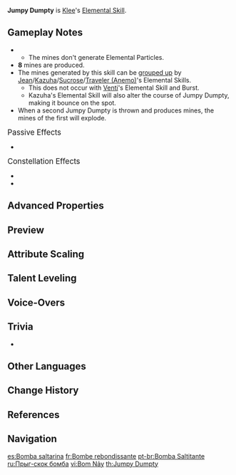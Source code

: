 {{Talent Infobox
|image         = Talent Jumpy Dumpty.png
|character     = Klee
|type          = Elemental Skill
|info          = Jumpy Dumpty is tons of boom-bang-fun!<br />When thrown, Jumpy Dumpty bounces thrice, igniting and dealing {{Color|[[AoE]] Pyro DMG}} with every bounce.<br /><br />On the third bounce, the bomb splits into many mines.<br />The mines will explode upon contact with opponents, or after a short period of time, dealing {{Color|AoE Pyro DMG}}.<br /><br />Starts with 2 [[charge]]s.
|energyGen     = This skill generates 4 Elemental Particles if the bounces of Jumpy Dumpty hit at least 1 enemy.
|particles     = 4
|duration      = 15s
|CD            = 20s
|attr1         = Jumpy Dumpty DMG
|value1        = 95.2-202%
|attr2         = Mine DMG
|value2        = 32.8-69.7%
|utility1      = AoE
|utility2      = Charge
|scale_att1    = ATK
}}
{{Description|Jumpy Dumpty is Klee's good friend! She can't help but introduce him to everyone.}}
'''Jumpy Dumpty''' is [[Klee]]'s [[Elemental Skill]].

==Gameplay Notes==
* {{TalentNote|particles|at least one bounce|4}}
** The mines don't generate Elemental Particles.
* '''8''' mines are produced.
* The mines generated by this skill can be [[Vacuum Field|grouped up]] by [[Jean]]/[[Kazuha]]/[[Sucrose]]/[[Traveler (Anemo)]]'s Elemental Skills.
** This does not occur with [[Venti]]'s Elemental Skill and Burst.
** Kazuha's Elemental Skill will also alter the course of Jumpy Dumpty, making it bounce on the spot.
* When a second Jumpy Dumpty is thrown and produces mines, the mines of the first will explode.

;<big>Passive Effects</big>
* {{TalentNote|character=Klee|talent=Jumpy Dumpty|ascension|1|Pounding Surprise}}

;<big>Constellation Effects</big>
* {{TalentNote|constellation|2|Explosive Frags}}
* {{TalentNote|constellation|3|Exquisite Compound}}

==Advanced Properties==
{{Advanced Properties
|title   = Jumpy Dumpty DMG
|gu      = 2U
|icdtag  = Klee Pyro DMG
|icdtype = 2.5s/3 Hits
|poise   = 40
|impulse = 3
|blunt   = 1

|title2   = Mine DMG
|gu2      = 1U
|icdtag2  = Klee Pyro DMG
|icdtype2 = 2.5s/3 Hits
|poise2   = 40
|impulse2 = 3
}}

==Preview==
{{Preview
|file=Jumpy Dumpty Preview
}}
{{clr}}

==Attribute Scaling==
{{Talent Scaling
|talentType=Elemental Skill
|levels=14
|order=jumpydumptydmg,minedmg,mineduration,cd
|titles=Jumpy Dumpty DMG (%),Mine DMG (%),Mine Duration,CD
|jumpydumptydmg_1=95.20
|jumpydumptydmg_2=102.34
|jumpydumptydmg_3=109.48
|jumpydumptydmg_4=119.00
|jumpydumptydmg_5=126.14
|jumpydumptydmg_6=133.28
|jumpydumptydmg_7=142.80
|jumpydumptydmg_8=152.32
|jumpydumptydmg_9=161.84
|jumpydumptydmg_10=171.36
|jumpydumptydmg_11=180.88
|jumpydumptydmg_12=190.40
|jumpydumptydmg_13=202.30
|jumpydumptydmg_14=214.20

|minedmg_1=32.80
|minedmg_2=35.26
|minedmg_3=37.72
|minedmg_4=41.00
|minedmg_5=43.46
|minedmg_6=45.92
|minedmg_7=49.20
|minedmg_8=52.48
|minedmg_9=55.76
|minedmg_10=59.04
|minedmg_11=62.32
|minedmg_12=65.60
|minedmg_13=69.70
|minedmg_14=73.80

|mineduration=15s

|cd=20s
}}

==Talent Leveling==
{{Talent Upgrade|Klee}}

==Voice-Overs==
{{Talent VO}}

==Trivia==
* {{TalentNote|clap}}

==Other Languages==
{{Other Languages
|en      = Jumpy Dumpty
|zhs     = 蹦蹦炸弹
|zhs_rm  = Bèngbèng Zhàdàn
|zht     = 蹦蹦炸彈
|zht_rm  = Bèngbèng Zhàdàn
|zh_tl   = Hippity-Hoppity Bomb
|ja      = ボンボン爆弾
|ja_rm   = Bonbon Bakudan<ref>{{Ref/VO|Klee|元素スキル|ja|note=First Voice-Over}}</ref>
|ja_tl   = Boom-Boom Bomb
|ko      = 통통 폭탄
|ko_rm   = Tongtong Poktan
|ko_tl   = Bounce-Bounce Bomb
|es      = Bomba saltarina
|es_tl   = Jumping Bomb
|fr      = Bombe rebondissante
|fr_tl   = Bouncing Bomb
|ru      = Прыг-скок бомба
|ru_tl   = Hippity-Hoppity Bomb
|th      = Jumpy Dumpty
|vi      = Bom Nảy
|vi_tl   = Bouncing Bomb
|de      = Bimm-Bamm-Bombe
|de_tl   = Bimm-Bamm-Bomb
|id      = Jumpy Dumpty
|pt      = Bomba Saltitante
|pt_tl   = 
|tr      = Zıpzıp Bodur
|tr_tl   = 
|it      = Coniglio Bumbum
|it_tl   = Boomboom Rabbit
}}

==Change History==
{{Change History|1.0}}

==References==
{{Reflist}}

==Navigation==
{{Talent Navbox|Klee}}

[[es:Bomba saltarina]]
[[fr:Bombe rebondissante]]
[[pt-br:Bomba Saltitante]]
[[ru:Прыг-скок бомба]]
[[vi:Bom Nảy]]
[[th:Jumpy Dumpty]]
